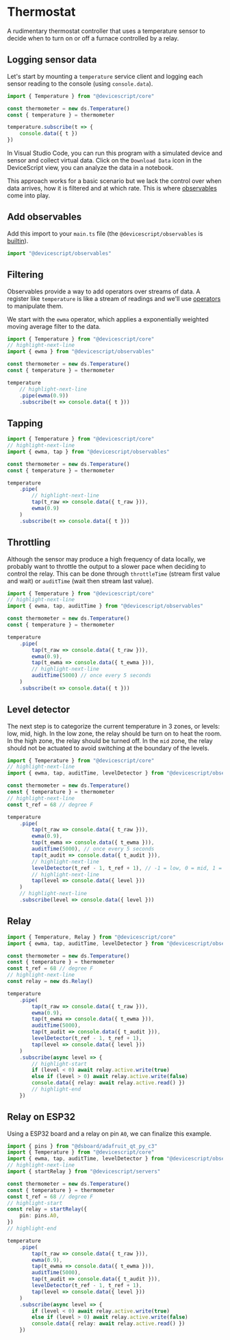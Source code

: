 # Thermostat

A rudimentary thermostat controller that uses a
temperature sensor to decide when to turn on or off a furnace controlled by a relay.

## Logging sensor data

Let's start by mounting a `temperature` service client
and logging each sensor reading to the console (using `console.data`).

```ts
import { Temperature } from "@devicescript/core"

const thermometer = new ds.Temperature()
const { temperature } = thermometer

temperature.subscribe(t => {
    console.data({ t })
})
```

In Visual Studio Code, you can run this program with a simulated device and sensor and collect virtual data.
Click on the `Download Data` icon in the DeviceScript view, you can analyze the data in a notebook.

This approach works for a basic scenario but we lack the control over when data arrives, how it is filtered
and at which rate.
This is where [observables](/api/observables) come into play.

## Add observables

Add this import to your `main.ts` file (the `@devicescript/observables` is [builtin](/developer/packages)).

```ts skip
import "@devicescript/observables"
```

## Filtering

Observables provide a way to add operators over streams of data. A register like `temperature` is like
a stream of readings and we'll use [operators](/api/observables) to manipulate them.

We start with the `ewma` operator, which applies a exponentially weighted moving average filter to the data.

```ts
import { Temperature } from "@devicescript/core"
// highlight-next-line
import { ewma } from "@devicescript/observables"

const thermometer = new ds.Temperature()
const { temperature } = thermometer

temperature
    // highlight-next-line
    .pipe(ewma(0.9))
    .subscribe(t => console.data({ t }))
```

## Tapping

```ts
import { Temperature } from "@devicescript/core"
// highlight-next-line
import { ewma, tap } from "@devicescript/observables"

const thermometer = new ds.Temperature()
const { temperature } = thermometer

temperature
    .pipe(
        // highlight-next-line
        tap(t_raw => console.data({ t_raw })),
        ewma(0.9)
    )
    .subscribe(t => console.data({ t }))
```

## Throttling

Although the sensor may produce a high frequency of data locally, we probably want to
throttle the output to a slower pace when deciding to control the relay.
This can be done through `throttleTime` (stream first value and wait) or `auditTime` (wait then stream last value).

```ts
import { Temperature } from "@devicescript/core"
// highlight-next-line
import { ewma, tap, auditTime } from "@devicescript/observables"

const thermometer = new ds.Temperature()
const { temperature } = thermometer

temperature
    .pipe(
        tap(t_raw => console.data({ t_raw })),
        ewma(0.9),
        tap(t_ewma => console.data({ t_ewma })),
        // highlight-next-line
        auditTime(5000) // once every 5 seconds
    )
    .subscribe(t => console.data({ t }))
```

## Level detector

The next step is to categorize the current temperature in 3 zones, or levels: low, mid, high.
In the low zone, the relay should be turn on to heat the room. In the high zone, the relay should be turned off.
In the `mid` zone, the relay should not be actuated to avoid switching at the boundary of the levels.

```ts
import { Temperature } from "@devicescript/core"
// highlight-next-line
import { ewma, tap, auditTime, levelDetector } from "@devicescript/observables"

const thermometer = new ds.Temperature()
const { temperature } = thermometer
// highlight-next-line
const t_ref = 68 // degree F

temperature
    .pipe(
        tap(t_raw => console.data({ t_raw })),
        ewma(0.9),
        tap(t_ewma => console.data({ t_ewma })),
        auditTime(5000), // once every 5 seconds
        tap(t_audit => console.data({ t_audit })),
        // highlight-next-line
        levelDetector(t_ref - 1, t_ref + 1), // -1 = low, 0 = mid, 1 = high
        // highlight-next-line
        tap(level => console.data({ level }))
    )
    // highlight-next-line
    .subscribe(level => console.data({ level }))
```

## Relay

```ts
import { Temperature, Relay } from "@devicescript/core"
import { ewma, tap, auditTime, levelDetector } from "@devicescript/observables"

const thermometer = new ds.Temperature()
const { temperature } = thermometer
const t_ref = 68 // degree F
// highlight-next-line
const relay = new ds.Relay()

temperature
    .pipe(
        tap(t_raw => console.data({ t_raw })),
        ewma(0.9),
        tap(t_ewma => console.data({ t_ewma })),
        auditTime(5000),
        tap(t_audit => console.data({ t_audit })),
        levelDetector(t_ref - 1, t_ref + 1),
        tap(level => console.data({ level }))
    )
    .subscribe(async level => {
        // highlight-start
        if (level < 0) await relay.active.write(true)
        else if (level > 0) await relay.active.write(false)
        console.data({ relay: await relay.active.read() })
        // highlight-end
    })
```

## Relay on ESP32

Using a ESP32 board and a relay on pin `A0`, we can
finalize this example.

```ts
import { pins } from "@dsboard/adafruit_qt_py_c3"
import { Temperature } from "@devicescript/core"
import { ewma, tap, auditTime, levelDetector } from "@devicescript/observables"
// highlight-next-line
import { startRelay } from "@devicescript/servers"

const thermometer = new ds.Temperature()
const { temperature } = thermometer
const t_ref = 68 // degree F
// highlight-start
const relay = startRelay({
    pin: pins.A0,
})
// highlight-end

temperature
    .pipe(
        tap(t_raw => console.data({ t_raw })),
        ewma(0.9),
        tap(t_ewma => console.data({ t_ewma })),
        auditTime(5000),
        tap(t_audit => console.data({ t_audit })),
        levelDetector(t_ref - 1, t_ref + 1),
        tap(level => console.data({ level }))
    )
    .subscribe(async level => {
        if (level < 0) await relay.active.write(true)
        else if (level > 0) await relay.active.write(false)
        console.data({ relay: await relay.active.read() })
    })
```
